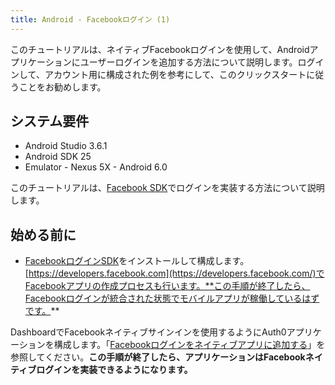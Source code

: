 ```yaml
---
title: Android - Facebookログイン (1)
---
```


このチュートリアルは、ネイティブFacebookログインを使用して、Androidアプリケーションにユーザーログインを追加する方法について説明します。ログインして、アカウント用に構成された例を参考にして、このクリックスタートに従うことをお勧めします。

## システム要件

* Android Studio 3.6.1
* Android SDK 25
* Emulator - Nexus 5X - Android 6.0

このチュートリアルは、[Facebook SDK](https://developers.facebook.com/docs/)でログインを実装する方法について説明します。​

## 始める前に

* [FacebookログインSDK](https://developers.facebook.com/docs/facebook-login/)をインストールして構成します。[https://developers.facebook.com](https://developers.facebook.com/)でFacebookアプリの作成プロセスも行います。**この手順が終了したら、Facebookログインが統合された状態でモバイルアプリが稼働しているはずです。**

DashboardでFacebookネイティブサインインを使用するようにAuth0アプリケーションを構成します。「[Facebookログインをネイティブアプリに追加する](https://auth0.com/docs/connections/nativesocial/facebook)」を参照してください。**この手順が終了したら、アプリケーションはFacebookネイティブログインを実装できるようになります。**